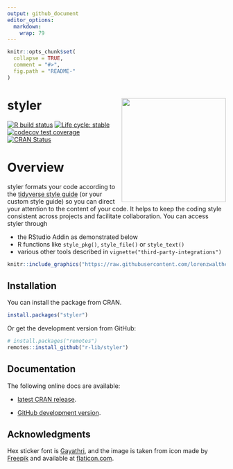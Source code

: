 ```yaml
---
output: github_document
editor_options: 
  markdown: 
    wrap: 79
---
```


<!-- README.md is generated from README.Rmd. Please edit that file -->

```r
knitr::opts_chunk$set(
  collapse = TRUE,
  comment = "#>",
  fig.path = "README-"
)
```

# styler <img src="man/figures/logo.png" align="right" width="240" />

<!-- badges: start -->

[![R build
status](https://github.com/r-lib/styler/workflows/R-CMD-check/badge.svg)](https://github.com/r-lib/styler/actions)
[![Life cycle:
stable](https://img.shields.io/badge/lifecycle-stable-brightgreen.svg)](https://lifecycle.r-lib.org/articles/stages.html)
[![codecov test
coverage](https://app.codecov.io/gh/r-lib/styler/branch/main/graph/badge.svg)](https://app.codecov.io/gh/r-lib/styler)
[![CRAN
Status](https://www.r-pkg.org/badges/version/styler)](https://cran.r-project.org/package=styler)

<!-- badges: end -->

# Overview

styler formats your code according to the [tidyverse style
guide](https://style.tidyverse.org) (or your custom style guide) so you can
direct your attention to the content of your code. It helps to keep the coding
style consistent across projects and facilitate collaboration. You can access
styler through

-   the RStudio Addin as demonstrated below
-   R functions like `style_pkg()`, `style_file()` or `style_text()`
-   various other tools described in `vignette("third-party-integrations")`

```r
knitr::include_graphics("https://raw.githubusercontent.com/lorenzwalthert/some_raw_data/master/styler_0.1.gif")
```

## Installation

You can install the package from CRAN.

```r
install.packages("styler")
```

Or get the development version from GitHub:

```r
# install.packages("remotes")
remotes::install_github("r-lib/styler")
```

## Documentation

The following online docs are available:

-   [latest CRAN release](https://styler.r-lib.org).

-   [GitHub development version](https://styler.r-lib.org/dev/).

## Acknowledgments

Hex sticker font is [Gayathri](https://fonts.google.com/specimen/Gayathri), and 
the image is taken from icon made by [Freepik](https://www.freepik.com) and 
available at [flaticon.com](https://www.flaticon.com/free-icon/suit).
